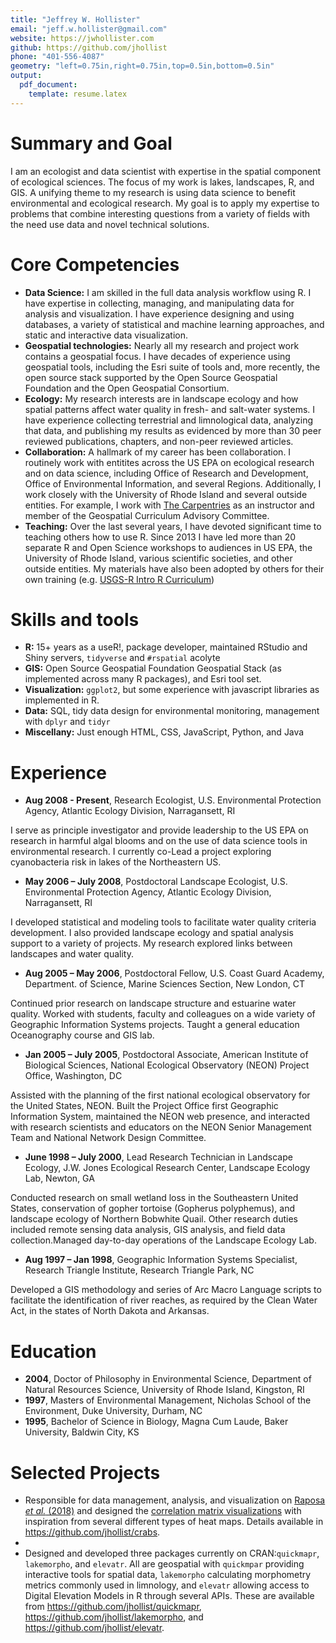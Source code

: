 ```yaml
---
title: "Jeffrey W. Hollister"
email: "jeff.w.hollister@gmail.com"
website: https://jwhollister.com
github: https://github.com/jhollist
phone: "401-556-4087"
geometry: "left=0.75in,right=0.75in,top=0.5in,bottom=0.5in"
output: 
  pdf_document:
    template: resume.latex
---
```


# Summary and Goal
I am an ecologist and data scientist with expertise in the spatial component of ecological sciences.  The focus of my work is lakes, landscapes, R, and GIS. A unifying theme to my research is using data science to benefit environmental and ecological research.  My goal is to apply my expertise to problems that combine interesting questions from a variety of fields with the need use data and novel technical solutions. 

# Core Competencies

- **Data Science:** I am skilled in the full data analysis workflow using R.  I have expertise in collecting, managing, and manipulating data for analysis and visualization.  I have experience designing and using databases, a variety of statistical and machine learning approaches, and static and interactive data visualization.
- **Geospatial technologies:** Nearly all my research and project work contains a geospatial focus.  I have decades of experience using geospatial tools, including the Esri suite of tools and, more recently, the open source stack supported by the Open Source Geospatial Foundation and the Open Geospatial Consortium. 
- **Ecology:** My research interests are in landscape ecology and how spatial patterns affect water quality in fresh- and salt-water systems.  I have experience collecting terrestrial and limnological data, analyzing that data, and publishing my results as evidenced by more than 30 peer reviewed publications, chapters, and non-peer reviewed articles.
- **Collaboration:** A hallmark of my career has been collaboration.  I routinely work with entitites across the US EPA on ecological research and on data science, including Office of Research and Development, Office of Environmental Information, and several Regions.  Additionally, I work closely with the University of Rhode Island and several outside entities.  For example, I work with [The Carpentries](https://carpentries.org/) as an instructor and member of the Geospatial Curriculum Advisory Committee.
- **Teaching:** Over the last several years, I have devoted significant time to teaching others how to use R.  Since 2013 I have led more than 20 separate R and Open Science workshops to audiences in US EPA, the University of Rhode Island, various scientific societies, and other outside entities.  My materials have also been adopted by others for their own training (e.g. [USGS-R Intro R Curriculum](https://owi.usgs.gov/R/training-curriculum/intro-curriculum/))

# Skills and tools

- **R:** 15+ years as a useR!, package developer, maintained RStudio and Shiny servers, `tidyverse` and `#rspatial` acolyte
- **GIS:** Open Source Geospatial Foundation Geospatial Stack (as implemented across many R packages), and Esri tool set.
- **Visualization:** `ggplot2`, but some experience with javascript libraries as implemented in R.
- **Data:** SQL, tidy data design for environmental monitoring, management with `dplyr` and `tidyr`
- **Miscellany:** Just enough HTML, CSS, JavaScript, Python, and Java

# Experience

- **Aug 2008 - Present**, Research Ecologist, U.S. Environmental Protection Agency, Atlantic Ecology Division, Narragansett, RI

I serve as principle investigator and provide leadership to the US EPA on research in harmful algal blooms and on the use of data science tools in environmental research. I currently co-Lead a project exploring cyanobacteria risk in lakes of the Northeastern US.

- **May 2006 – July 2008**, Postdoctoral Landscape Ecologist, U.S. Environmental Protection Agency, Atlantic Ecology Division, Narragansett, RI

I developed statistical and modeling tools to facilitate water quality criteria development. I also provided landscape ecology and spatial analysis support to a variety of projects. My research explored links between landscapes and water quality.

- **Aug 2005 – May 2006**, Postdoctoral Fellow, U.S. Coast Guard Academy, Department. of Science, Marine Sciences Section, New London, CT

Continued prior research on landscape structure and estuarine water quality.  Worked with students, faculty and colleagues on a wide variety of Geographic Information Systems projects. Taught a general education Oceanography course and GIS lab.

- **Jan 2005 – July 2005**, Postdoctoral Associate, American Institute of Biological Sciences, National Ecological Observatory (NEON) Project Office, Washington, DC

Assisted with the planning of the first national ecological observatory for the United States, NEON. Built the Project Office first Geographic Information System, maintained the NEON web presence, and interacted with research scientists and educators on the NEON Senior Management Team and National Network Design Committee.

- **June 1998 – July 2000**, Lead Research Technician in Landscape Ecology, J.W. Jones Ecological Research Center, Landscape Ecology Lab, Newton, GA

Conducted research on small wetland loss in the Southeastern United States, conservation of gopher tortoise (Gopherus polyphemus), and landscape ecology of Northern Bobwhite Quail. Other research duties included remote sensing data analysis, GIS analysis, and field data collection.Managed day-to-day operations of the Landscape Ecology Lab.

- **Aug 1997 – Jan 1998**, Geographic Information Systems Specialist, Research Triangle Institute, Research Triangle Park, NC
  
Developed a GIS methodology and series of Arc Macro Language scripts to facilitate the identification of river reaches, as required by the Clean Water Act, in the states of North Dakota and Arkansas.

# Education

- **2004**, Doctor of Philosophy in Environmental Science, Department of Natural Resources Science, University of Rhode Island, Kingston, RI
- **1997**, Masters of Environmental Management, Nicholas School of the Environment, Duke University, Durham, NC
- **1995**, Bachelor of Science in Biology, Magna Cum Laude, Baker University, Baldwin City, KS

# Selected Projects

- Responsible for data management, analysis, and visualization on [Raposa *et al.* (2018)](https://doi.org/10.7717/peerj.4876) and designed the [correlation matrix visualizations](https://doi.org/10.7717/peerj.4876/fig-4) with inspiration from several different types of heat maps. Details available in <https://github.com/jhollist/crabs>.
- 
- Designed and developed three packages currently on CRAN:`quickmapr`, `lakemorpho`, and `elevatr`.  All are geospatial with `quickmpar` providing interactive tools for spatial data, `lakemorpho` calculating morphometry metrics commonly used in limnology, and `elevatr` allowing access to Digital Elevation Models in R through several APIs. These are available from <https://github.com/jhollist/quickmapr>, <https://github.com/jhollist/lakemorpho>, and <https://github.com/jhollist/elevatr>.



